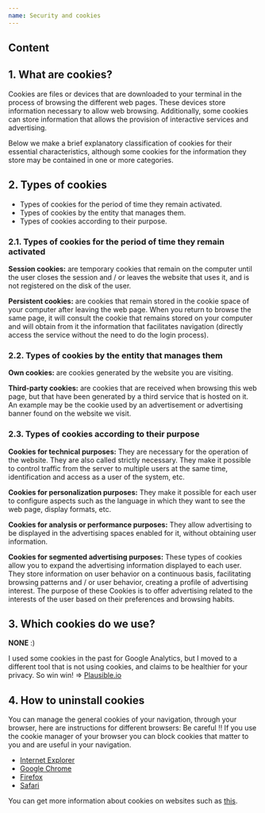 ```yaml
---
name: Security and cookies
---
```


## Content

## 1. What are cookies?

Cookies are files or devices that are downloaded to your terminal in the process of browsing the different web pages. These devices store information necessary to allow web browsing. Additionally, some cookies can store information that allows the provision of interactive services and advertising.

Below we make a brief explanatory classification of cookies for their essential characteristics, although some cookies for the information they store may be contained in one or more categories.

## 2. Types of cookies

* Types of cookies for the period of time they remain activated.
* Types of cookies by the entity that manages them.
* Types of cookies according to their purpose.

### 2.1. Types of cookies for the period of time they remain activated

**Session cookies:** are temporary cookies that remain on the computer until the user closes the session and / or leaves the website that uses it, and is not registered on the disk of the user.

**Persistent cookies:** are cookies that remain stored in the cookie space of your computer after leaving the web page. When you return to browse the same page, it will consult the cookie that remains stored on your computer and will obtain from it the information that facilitates navigation (directly access the service without the need to do the login process).

### 2.2. Types of cookies by the entity that manages them

**Own cookies:** are cookies generated by the website you are visiting.

**Third-party cookies:** are cookies that are received when browsing this web page, but that have been generated by a third service that is hosted on it. An example may be the cookie used by an advertisement or advertising banner found on the website we visit.

### 2.3. Types of cookies according to their purpose

**Cookies for technical purposes:** They are necessary for the operation of the website. They are also called strictly necessary. They make it possible to control traffic from the server to multiple users at the same time, identification and access as a user of the system, etc.

**Cookies for personalization purposes:** They make it possible for each user to configure aspects such as the language in which they want to see the web page, display formats, etc.

**Cookies for analysis or performance purposes:** They allow advertising to be displayed in the advertising spaces enabled for it, without obtaining user information.

**Cookies for segmented advertising purposes:** These types of cookies allow you to expand the advertising information displayed to each user. They store information on user behavior on a continuous basis, facilitating browsing patterns and / or user behavior, creating a profile of advertising interest. The purpose of these Cookies is to offer advertising related to the interests of the user based on their preferences and browsing habits.

## 3. Which cookies do we use?

**NONE** :)

I used some cookies in the past for Google Analytics, but I moved to a different tool that is not using cookies, and claims to be healthier for your privacy. So win win! => [Plausible.io](https://plausible.io/)

## 4. How to uninstall cookies

You can manage the general cookies of your navigation, through your browser, here are instructions for different browsers: Be careful !! If you use the cookie manager of your browser you can block cookies that matter to you and are useful in your navigation.

* <a rel="noreferrer noopener" href="https://support.microsoft.com/es-es/help/17442/windows-internet-explorer-delete-manage-cookies" target="__blank">
    Internet Explorer
  </a>
* <a rel="noreferrer noopener" href="https://support.google.com/chrome/answer/95647" target="__blank">
    Google Chrome
  </a>
* <a rel="noreferrer noopener" href="https://support.mozilla.org/es/kb/Borrar%20cookies" target="__blank">
    Firefox
  </a>
* <a rel="noreferrer noopener" href="https://support.apple.com/en-gb/guide/safari/sfri11471/mac" target="__blank">
    Safari
  </a>

You can get more information about cookies on websites such as <a rel="noreferrer noopener" aria-label="this (opens in a new tab)" href="https://www.cookiesandyou.com/" target="__blank">this</a>.
